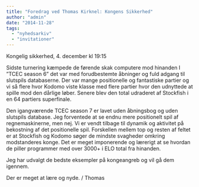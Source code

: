 ```yaml
---
title: "Foredrag ved Thomas Kirknel: Kongens Sikkerhed"
author: "admin"
date: "2014-11-28"
tags: 
  - "nyhedsarkiv"
  - "invitationer"
---
```


Kongelig sikkerhed, 4. december kl 19:15

Sidste turnering kæmpede de førende skak computere mod hinanden I ”TCEC season 6” det var med forudbestemte åbninger og fuld adgang til slutspils databaserne. Der var mange positionelle og fantastiske partier og vi så flere hvor Kodomo viste klasse med flere partier hvor den udnyttede at spille mod den dårlige løber. Senere blev den total udraderet af Stockfish i en 64 partiers superfinale.

Den igangværende TCEC season 7 er lavet uden åbningsbog og uden slutspils database. Jeg forventede at se endnu mere positionelt spil af regnemaskinerne, men nej. Vi er vendt tilbage til dynamik og aktivitet på bekostning af det positionelle spil. Forskellen mellem top og resten af feltet er at Stockfish og Kodomo søger de mindste svagheder omkring modstanderes konge. Det er meget imponerende og lærerigt at se hvordan de piller programmer med over 3000+ i ELO total fra hinanden.

Jeg har udvalgt de bedste eksempler på kongeangreb og vil gå dem igennem.

Der er meget at lære og nyde. / Thomas
